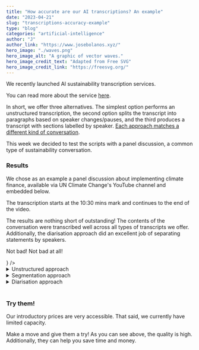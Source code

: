 ```yaml
---
title: "How accurate are our AI transcriptions? An example"
date: "2023-04-21"
slug: "transcriptions-accuracy-example"
type: "blog"
categories: "artificial-intelligence"
author: "J"
author_link: "https://www.josebolanos.xyz/"
hero_image: "./waves.png"
hero_image_alt: "A graphic of vector waves."
hero_image_credit_text: "Adapted from Free SVG"
hero_image_credit_link: "https://freesvg.org/"
---
```



We recently launched AI sustainability transcription services. 

You can read more about the service [here](../../services/sustainability-transcriptions-ai/). 

In short, we offer three alternatives. The simplest option performs an unstructured transcription, the second option splits the transcript into paragraphs based on speaker changes/pauses, and the third produces a transcript with sections labelled by speaker. [Each approach matches a different kind of conversation](../transcriptions-accuracy/).

This week we decided to test the scripts with a panel discussion, a common type of sustainability conversation. 

### Results
We chose as an example a panel discussion about implementing climate finance, available via UN Climate Change's YouTube channel and embedded below. 

The transcription starts at the 10:30 mins mark and continues to the end of the video. 

The results are nothing short of outstanding! The contents of the conversation were transcribed well across all types of transcripts we offer. Additionally, the diarisation approach did an excellent job of separating statements by speakers.

Not bad! Not bad at all!

<div class="container">
    <div class="row">
        <div class="col-12 col-lg-6 border border-1 p-1">
            <EmbedComponent 
                source = "YouTube"
                directLink = "https://youtu.be/XAg8GOicRTs?start=630"
                id = "XAg8GOicRTs?start=630"
                terms = "https://policies.google.com/technologies/cookies"
                embed = { <iframe class="yt-embed" src="https://www.youtube-nocookie.com/embed/XAg8GOicRTs?start=630" title="YouTube video player" frameborder="0" allow="accelerometer; autoplay; clipboard-write; encrypted-media; gyroscope; picture-in-picture; web-share" allowfullscreen></iframe> } 
            />      
        </div>
        <div class="col-12 col-lg-6 border border-1 p-1">
            <details>
                <summary>Unstructured approach</summary>
                <ol>
                <li>Fantastic.</li>
                <li>I'll just check if we've got some questions from the audience out there.</li>
                <li>But whilst we're actually waiting for that, Donna, I just want to come back to you.</li>
                <li>In listening in on the private sector component, have you seen private sector in your work</li>
                <li>coming to be engaged, for instance, within the Red Cross system or coming to approach</li>
                <li>you and say we can support you in how you respond to disasters in certain areas or how</li>
                <li>we can support you in terms of moving forward and prepare those communities should another</li>
                <li>disaster hit them?</li>
                <li>Yes, very much so.</li>
                <li>I fully agree that the private sector's engagement has really increased tremendously through</li>
                <li>the years.</li>
                <li>Even in the humanitarian work, we see them helping us test innovative approaches like</li>
                <li>the forecast-based financing where we are actually trying to act beforehand and act</li>
                <li>based on forecasts and test this in various communities and even business models.</li>
                <li>I think through the years, because we continuously experience extreme events, and the communities</li>
                <li>and private sectors, even government, are already finding ways to work together and</li>
                <li>to actually address the situation and bring in different expertise.</li>
                <li>So the scientist brings in the science, the private sector brings in the business model,</li>
                <li>and then the communities bring in the actions on the ground.</li>
                <li>I think everyone now is headed towards this common mindset that we need to do more together</li>
                <li>and in a fast way.</li>
                <li>So, yes, I think it's very encouraging to see the coherence, convergence of private</li>
                <li>sector communities, scientists and government in this.</li>
                <li>That's fantastic to hear about the convergence.</li>
                <li>Now everybody is kind of converging to the middle and trying to provide solutions.</li>
                <li>There is a question here that says are there innovative financial tools to support adaptation</li>
                <li>from the private sector?</li>
                <li>Emerson, do you want to give a shot at that?</li>
                <li>Sure.</li>
                <li>We have been supporting and financing private sector using a range of different financial</li>
                <li>instruments from subsidized loans through guarantees.</li>
                <li>One thing that is coming up more and more on our agenda is a discussion about debt,</li>
                <li>capital markets using debt with bonds.</li>
                <li>Green bonds is something that has been widely used.</li>
                <li>We see municipalities more engaged with that too.</li>
                <li>We stand ready to engage in that conversation and support not only that particular instrument</li>
                <li>but others that make sense.</li>
                <li>Jamie, would you have a reaction to that as well?</li>
                <li>There is some great work that's ongoing.</li>
                <li>The problem is that this divide that you have with people getting left behind is even broader</li>
                <li>when you look at financial mechanisms to mobilize financial resources.</li>
                <li>If you look at cities, for example, medium-sized cities, very few of them, less than 1% actually</li>
                <li>have a credit rating that would allow them to access international financial markets</li>
                <li>to support their adaptation measures.</li>
                <li>The more we focus on traditional financing mechanisms or even slight versions of those</li>
                <li>traditional financing mechanisms, the more we're going to see this financing flow continue</li>
                <li>to the high capacity countries, high capacity cities, high capacity communities, and the</li>
                <li>more we're going to see what are deemed the higher risk investments, the local communities,</li>
                <li>the extremely vulnerable people, the extremely vulnerable countries being left behind.</li>
                <li>We need to be very cautious as we move forward with these private financing mechanisms that</li>
                <li>we combine the new mechanisms with capacity building and strengthening of the skills of</li>
                <li>people on the ground so they can actually make use of these.</li>
                <li>Whilst I have you there, Jamie.</li>
                <li>A lot of us within a few years, actually, in about 20 years, we're going to be living</li>
                <li>in cities, at least 80% of the world's population.</li>
                <li>Are you beginning to see a lot of adaptation technologies for cities now?</li>
                <li>Yeah, we are.</li>
                <li>What we're seeing now is that technology is catching up with policies.</li>
                <li>If you take, for example, Thailand.</li>
                <li>Thailand has this really very advanced building code for resilient buildings that are very</li>
                <li>energy efficient, that are dealing with heat waves and things like that.</li>
                <li>But nothing has happened.</li>
                <li>The policy hasn't been implemented.</li>
                <li>The reason is that developers, architects are saying we don't really know.</li>
                <li>This is a great policy, but we don't know how to implement it.</li>
                <li>What do we do?</li>
                <li>What do I do when I'm designing my building?</li>
                <li>This is where technology is finally beginning to come in and say here's your answer.</li>
                <li>Here's your new building material.</li>
                <li>Here's your efficient air conditioner.</li>
                <li>Here's your new way of managing your building's energy system so that it is more climate efficient</li>
                <li>and more resilient.</li>
                <li>Do you think that just as a last thought, that we need, based on what Jamie has articulated,</li>
                <li>we need a lot of this north, south and south, south learning to be able to find solutions</li>
                <li>around adaptation?</li>
                <li>I'll add one more to that.</li>
                <li>North, south, south, south and south, north.</li>
                <li>Because the north can learn a lot of things from the south.</li>
                <li>Actions are being done on the ground and communities have been adapting for decades.</li>
                <li>We just call them differently.</li>
                <li>I think we need to really find that vertical, horizontal connection.</li>
                <li>Because at the end of the day, it's not about where the learning is coming from or where</li>
                <li>the money is coming from.</li>
                <li>But if this is actually used to address the needs on the ground.</li>
                <li>Right.</li>
                <li>Well, thank you so much, all of you.</li>
                <li>Ladies and gentlemen, boys and girls out there, thank you so much for joining us.</li>
                <li>And we wish you a very lovely day.</li>
                <li>And please check out our site just below this link.</li>
                <li>Thank you very much.</li>
                <li>Thank you.</li>
                </ol>
            </details> 
            <details>
                <summary>Segmentation approach</summary>
                <ol>
                <li>TRANSCRIPT OF file x1.wav</li>
                <li>Fantastic. I'll just check if we've got some questions from the audience out there. But whilst we're actually waiting for that, Donna, I just want to come back to you. In listening in on the private sector component, have you seen private sector in your work coming to be engaged, for instance, within the Red Cross system or coming to approach you and say we can support you in how you respond to disasters in certain areas or how we can support you in terms of moving forward and prepare those communities should another disaster hit them? Yes, very much so. </li>
                <li>I fully agree that the private sector's engagement has really increased tremendously through the years. Even in the humanitarian work, we see them helping us test innovative approaches like the forecast based on forecasts and test this in various communities and even business models. I think through the years, because we continuously experience extreme events, and the communities and private sectors, even government, are already finding ways to work together and to actually address the situation and bring in different expertise. So the scientist brings in the science, the private sector brings in the business model, and then the communities bring in the actions on the ground. I think everyone now is headed towards this common mindset that we need to do more together and in a fast way. So, yes, I think it's very encouraging to see the coherence, convergence of private sector communities, scientists and government in this. That's fantastic to hear about the convergence. Now everybody is kind of converging to the middle and trying to provide solutions. There is a question here that says are there innovative financial tools to support adaptation from the private sector? Emerson, do you want to give a shot at that? Sure. </li>
                <li>We have been supporting and financing private sector using a range of different financial instruments from subsidized loans through guarantees. One thing that is coming up more and more on our agenda is a discussion about debt, capital markets using debt with bonds. Green bonds is something that has been widely used. We see municipalities more engaged with that too. We stand ready to engage in that conversation and support not only that particular instrument but others that make sense. Jamie, would you have a reaction to that as well? </li>
                <li>There is some great work that's ongoing. The problem is that this divide that you have with people getting left behind is even broader when you look at financial mechanisms to mobilize financial resources. If you look at cities, for example, medium have a credit rating that would allow them to access international financial markets to support their adaptation measures. The more we focus on traditional financing mechanisms or even slight versions of those traditional financing mechanisms, the more we're going to see this financing flow continue to the high capacity countries, high capacity cities, high capacity communities, and the more we're going to see what are deemed the higher risk investments, the local communities, the extremely vulnerable people, the extremely vulnerable countries being left behind. We need to be very cautious as we move forward with these private financing mechanisms that we combine the new mechanisms with capacity building and strengthening of the skills of people on the ground so they can actually make use of these. Whilst I have you there, Jamie. A lot of us within a few years, actually, in about 20 years, we're going to be living in cities, at least 80% of the world's population. Are you beginning to see a lot of adaptation technologies for cities now? Yeah, we are. </li>
                <li>What we're seeing now is that technology is catching up with policies. If you take, for example, Thailand. Thailand has this really very advanced building code for resilient buildings that are very energy efficient, that are dealing with heat waves and things like that. But nothing has happened. The policy hasn't been implemented. The reason is that developers, architects are saying we don't really know. This is a great policy, but we don't know how to implement it. What do we do? What do I do when I'm designing my building? This is where technology is finally beginning to come in and say here's your answer. Here's your new building material. Here's your efficient air conditioner. Here's your new way of managing your building's energy system so that it is more climate efficient and more resilient. </li>
                <li>Do you think that just as a last thought, that we need, based on what Jamie has articulated, we need a lot of this north, south and south, south learning to be able to find solutions around adaptation? I'll add one more to that. North, south, south, south and south, north. Because the north can learn a lot of things from the south. Actions are being done on the ground and communities have been adapting for decades. We just call them differently. I think we need to really find that vertical, horizontal connection. Because at the end of the day, it's not about where the learning is coming from or where the money is coming from. But if this is actually used to address the needs on the ground. Right. Well, thank you so much, all of you. Ladies and gentlemen, boys and girls out there, thank you so much for joining us. And we wish you a very lovely day. And please check out our site just below this link. Thank you very much. </li>
                </ol>
            </details> 
            <details>
                <summary>Diarisation approach</summary>
                <ol>
                <li>TRANSCRIPT OF file x1.wav </li>
                <li>SPEAKER_01 </li>
                <li>Fantastic. I'll just check if we've got some questions from the audience out there. But whilst we're actually waiting for that, Donna, I just want to come back to you. In listening in on the private sector component, have you seen private sector in your work coming to be engaged, for instance, within the Red Cross system or coming to approach you and say we can support you in how you respond to disasters in certain areas or how we can support you in terms of moving forward and prepare those communities should another disaster hit them? </li>
                <li>SPEAKER_02 </li>
                <li>Yes, very much so. I fully agree that the private sector's engagement has really increased tremendously through the years. Even in the humanitarian work, we see them helping us test innovative approaches like the forecast-based financing where we are actually trying to act beforehand and act based on forecasts and test this in various communities and even business models. I think through the years, because we continuously experience extreme events, and communities and private sectors, even government, are already finding ways to work together and to actually address the situation and bring in different expertise. So the scientists bring in the science, the private sector brings in the business model, and then the communities bring in the actions on the ground. I think everyone now is headed towards this common mindset that we need to do more together and in a fast way. So yes, I think it's very encouraging to see the coherence, convergence of private sector, communities, scientists and government in this. </li>
                <li>SPEAKER_01 </li>
                <li>That's fantastic to hear about the convergence. Now everybody's kind of converging to the middle and trying to provide solutions. There is a question here that says, are there innovative financial tools to support adaptation from the private sector? Emerson, do you want to give a shot at that? </li>
                <li>SPEAKER_03 </li>
                <li>Sure. We at the Green Climate Fund have been supporting and financing private sector using a range of different financial instruments from subsidised loans through guarantees. And one thing that is coming up more and more on our agenda is a discussion about debt, capital markets using debt with bonds. Green bonds is something that has been widely used. We see municipalities more engaged with debt too. And we stand ready to engage in that conversation and support not only that particular instrument but others that make sense. </li>
                <li>SPEAKER_01 </li>
                <li>Jamie, would you have a reaction to that as well? </li>
                <li>SPEAKER_00 </li>
                <li>There is some great work that's ongoing. The problem is that this divide that you have with people getting left behind is even broader when you look at financial mechanisms to mobilize financial resources. If you look at cities, for example, medium-sized cities, very few of them, less than 1% actually have a credit rating that would allow them to access international financial markets to support their adaptation measures. So the more we focus on traditional financing mechanisms or even slight versions of those traditional financing mechanisms, the more we're going to see this financing flow continue to the high capacity countries, high capacity cities, high capacity communities, and the more we're going to see what are called or deemed the higher risk investments, the local communities, the extremely vulnerable people, the extremely vulnerable countries being left behind. We need to be very cautious as we move forward with these private financing mechanisms that we combine the new mechanisms with capacity building and strengthening of the skills of people on the ground so they can actually make use of these. </li>
                <li>SPEAKER_01 </li>
                <li>Whilst I have you there, Jamie, a lot of us within a few years, actually in about 20 years, we're going to be living in cities, at least 80% of the world's population. Are you beginning to see a lot of adaptation technologies for cities now? </li>
                <li>SPEAKER_00 </li>
                <li>Yeah, we are. What we're seeing now is that technology is catching up with policies. So if you take, for example, Thailand. Thailand has this really very advanced building code for resilient buildings that are very energy efficient, that are dealing with heat waves and things like that. But nothing has happened. The policy hasn't been implemented. And the reason is that developers, architects are saying, we don't really know. This is a great policy, but we don't know how to implement it. What do we do? What do I do when I'm designing my building? And so this is where technology is finally beginning to come in and say, here's your answer. Here's your new building material. Here's your efficient air conditioner. Here's your new way of managing your building's energy system so that it is more climate efficient and more resilient. </li>
                <li>SPEAKER_01 </li>
                <li>Donna, so do you think that, just as a last thought, that we need, based on what Jamie has actually articulated, we need a lot of this north-south and south-south learning to be able to find solutions around adaptation? </li>
                <li>SPEAKER_02 </li>
                <li>I'll add one more to that. North-south, south-south, and south-north. Absolutely. Because the north can learn a lot of things from the south. Actions are being done on the ground, and communities have been adapting for decades. We just call them differently. And I think we need to really find that vertical-horizontal connections, because at the end of the day, it's not about where the learning is coming from or where the money is coming from, but if this is actually used to address the needs on the ground. Right. </li>
                <li>SPEAKER_01 </li>
                <li>Well thank you so much all of you, ladies and gentlemen, boys and girls out there. Thank you so much for joining us and we wish you a very lovely day and please check out our site just below this link. Thank you very much. </li>
                </ol>
            </details> 
        </div>
    </div>
</div>
<br />

### Try them!

Our introductory prices are very accessible. That said, we currently have limited capacity.

Make a move and give them a try! As you can see above, the quality is high. Additionally, they can help you save time and money.

